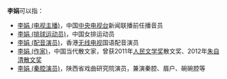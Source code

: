 '''李娟'''可以指：
* [[李娟_(电视主播)|李娟 (电视主播)]]，中国[[中国中央电视台|中央电视台]]新闻联播前任播音员 
* [[李娟_(排球运动员)|李娟 (排球运动员)]]，中国女排运动员
* [[李娟_(配音演员)|李娟 (配音演员)]]，香港[[无线电视|无线电视]]国语配音演员
* [[李娟_(作家)|李娟 (作家)]]，中国当代散文家，曾获2011年[[人民文学奖|人民文学奖]]散文奖、2012年[[朱自清散文奖|朱自清散文奖]]
* [[李娟_(秦腔演员)|李娟 (秦腔演员)]]，陕西省戏曲研究院演员，兼演秦腔、眉户、碗碗腔等

{{disambig|Cat=二字李姓人名消歧義|juan}}